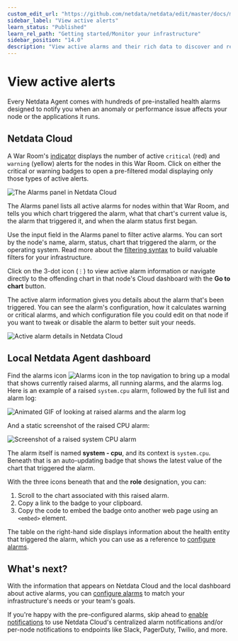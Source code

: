 ```yaml
---
custom_edit_url: "https://github.com/netdata/netdata/edit/master/docs/monitor/view-active-alarms.md"
sidebar_label: "View active alerts"
learn_status: "Published"
learn_rel_path: "Getting started/Monitor your infrastructure"
sidebar_position: "14.0"
description: "View active alarms and their rich data to discover and resolve anomalies and performance issues across your infrastructure."
---
```

# View active alerts

Every Netdata Agent comes with hundreds of pre-installed health alarms designed to notify you when an anomaly or
performance issue affects your node or the applications it runs. 

## Netdata Cloud

A War Room's [indicator](https://learn.netdata.cloud/docs/cloud/war-rooms#indicators) displays the number of
active `critical` (red) and `warning` (yellow) alerts for the nodes in this War Room. Click on either the critical or
warning badges to open a pre-filtered modal displaying only those types of active alerts.

![The Alarms panel in Netdata Cloud](https://user-images.githubusercontent.com/1153921/108564747-d2bfbb00-72c0-11eb-97b9-5863ad3324eb.png)

The Alarms panel lists all active alarms for nodes within that War Room, and tells you which chart triggered the alarm,
what that chart's current value is, the alarm that triggered it, and when the alarm status first began.

Use the input field in the Alarms panel to filter active alarms. You can sort by the node's name, alarm, status, chart
that triggered the alarm, or the operating system. Read more about the [filtering
syntax](https://learn.netdata.cloud/docs/cloud/war-rooms#node-filter) to build valuable filters for your infrastructure.

Click on the 3-dot icon (`⋮`) to view active alarm information or navigate directly to the offending chart in that
node's Cloud dashboard with the **Go to chart** button.

The active alarm information gives you details about the alarm that's been triggered. You can see the alarm's
configuration, how it calculates warning or critical alarms, and which configuration file you could edit on that node if
you want to tweak or disable the alarm to better suit your needs.

![Active alarm details in Netdata
Cloud](https://user-images.githubusercontent.com/1153921/108564813-f08d2000-72c0-11eb-80c8-b2af22a751fd.png)

## Local Netdata Agent dashboard

Find the alarms icon ![Alarms
icon](https://raw.githubusercontent.com/netdata/netdata-ui/98e31799c1ec0983f433537ff16d2ac2b0d994aa/src/components/icon/assets/alarm.svg)
in the top navigation to bring up a modal that shows currently raised alarms, all running alarms, and the alarms log.
Here is an example of a raised `system.cpu` alarm, followed by the full list and alarm log:

![Animated GIF of looking at raised alarms and the alarm
log](https://user-images.githubusercontent.com/1153921/80842482-8c289500-8bb6-11ea-9791-600cfdbe82ce.gif)

And a static screenshot of the raised CPU alarm: 

![Screenshot of a raised system CPU
alarm](https://user-images.githubusercontent.com/1153921/80842330-2dfbb200-8bb6-11ea-8147-3cd366eb0f37.png)

The alarm itself is named **system - cpu**, and its context is `system.cpu`. Beneath that is an auto-updating badge that
shows the latest value of the chart that triggered the alarm.

With the three icons beneath that and the **role** designation, you can:

1.  Scroll to the chart associated with this raised alarm.
2.  Copy a link to the badge to your clipboard.
3.  Copy the code to embed the badge onto another web page using an `<embed>` element.

The table on the right-hand side displays information about the health entity that triggered the alarm, which you can
use as a reference to [configure alarms](/docs/nightly/alerts-and-notifications/configure-alerts).

## What's next?

With the information that appears on Netdata Cloud and the local dashboard about active alarms, you can [configure alarms](/docs/nightly/alerts-and-notifications/configure-alerts) to match your infrastructure's needs or your team's goals.

If you're happy with the pre-configured alarms, skip ahead to [enable
notifications](/docs/nightly/alerts-and-notifications/notifications) to use Netdata Cloud's centralized alarm notifications and/or
per-node notifications to endpoints like Slack, PagerDuty, Twilio, and more.


